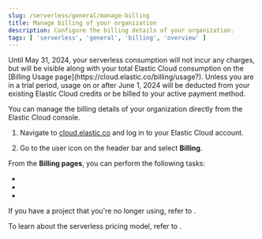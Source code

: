 ```yaml
---
slug: /serverless/general/manage-billing
title: Manage billing of your organization
description: Configure the billing details of your organization.
tags: [ 'serverless', 'general', 'billing', 'overview' ]
---
```


<DocBadge template="technical preview" />

<DocCallOut color="warning" title="Serverless billing starts June 1, 2024">
    Until May 31, 2024, your serverless consumption will not incur any charges, but will be visible along with your total Elastic Cloud consumption on the [Billing Usage page](https://cloud.elastic.co/billing/usage?). Unless you are in a trial period, usage on or after June 1, 2024 will be deducted from your existing Elastic Cloud credits or be billed to your active payment method.
</DocCallOut>

You can manage the billing details of your organization directly from the Elastic Cloud console.

1. Navigate to [cloud.elastic.co](https://cloud.elastic.co/) and log in to your Elastic Cloud account.

2. Go to the user icon on the header bar and select **Billing**.

From the **Billing pages**, you can perform the following tasks:

- <DocLink slug="/serverless/general/check-subscription" text="Check your subscription overview"/>
- <DocLink slug="/serverless/general/monitor-usage" text="Monitor and analyze your account usage"/>
- <DocLink slug="/serverless/general/billing-history" text="Check your billing history"/>

If you have a project that you're no longer using, refer to <DocLink slug="/serverless/general/billing-stop-project" text="Stop charges for a project"/>.

To learn about the serverless pricing model, refer to <DocLink slug="/serverless/general/serverless-billing" text="Serverless billing dimensions"/>.

